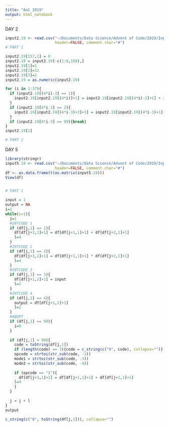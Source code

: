 ```yaml
---
title: "AoC 2019"
output: html_notebook
---
```


DAY 2

```r
input2.19 <- read.csv("~/Documents/Data Science/Advent of Code/2019/Inputs/AoC 2019 - Day 2.rtf", 
                      header=FALSE, comment.char="#")
# PART 1

input2.19[157,1] = 0
input2.19 = input2.19[-c(1:8,158),]
input2.19[1]=1
input2.19[2]=12
input2.19[3]=2
input2.19 = as.numeric(input2.19)

for (i in 1:37){
  if (input2.19[(4*i)-3] == 1){
    input2.19[input2.19[(4*i)]+1] = input2.19[input2.19[(4*i)-2]+1] + input2.19[input2.19[(4*i)-1]+1]
  }
  if (input2.19[4*i-3] == 2){
    input2.19[input2.19[(4*i-3)+3]+1] = input2.19[input2.19[(4*i-3)+1]+1] * input2.19[input2.19[(4*i-3)+2]+1]
  }
  if (input2.19[4*i-3] == 99){break}
}
input2.19[1]

# PART 2


```

DAY 5

```r
library(stringr)
input5.19 <- read.csv("~/Documents/Data Science/Advent of Code/2019/Inputs/AoC 2019 - Day 5.txt", 
                      header=FALSE, comment.char="#")
df <- as.data.frame(t(as.matrix(input5.19)))
View(df)


# PART 1

input = 1
output = NA
i=1
while(i=1){
  j=1
  #INTCODE 1
  if (df[j,1] == 1){
    df[df[j+3,1]+1] = df[df[j+1,1]+1] + df[df[j+2,1]+1]
    l=4
  }
  #INTCODE 2
  if (df[j,1] == 2){
    df[df[j+3,1]+1] = df[df[j+1,1]+1] * df[df[j+2,1]+1]
    l=4
  }
  #INTCODE 3
  if (df[j,1] == 3){
    df[df[j+1,1]+1] = input
    l=2
  }
  #INTCODE 4
  if (df[j,1] == 4){
    output = df[df[j+1,1]+1]
    l=2
  }
  #ABORT
  if (df[j,1] == 99){
    i=0
  }
  
  if (df[j,1] > 99){
    code = toString(df[j,1])
    if (length(code) == 3){code = c_string(c("0", code), collapse="")}
    opcode = strtoi(str_sub(code, -1))
    mode1 = strtoi(str_sub(code, -3))
    mode2 = strtoi(str_sub(code, -4))
    
    if (opcode == "1"){
      df[df[j+3,1]+1] = df[df[j+1,1]+1] + df[df[j+2,1]+1]
    l=4
    }
  }
  
  j = j + l
}
output

c_string(c("0", toString(df[j,1])), collapse="")
```

